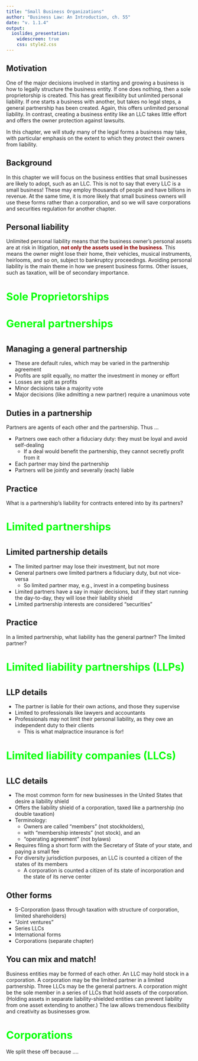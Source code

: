 ```yaml
---
title: "Small Business Organizations"
author: "Business Law: An Introduction, ch. 55"
date: "v. 1.1.4"
output: 
  ioslides_presentation:
    widescreen: true
    css: style2.css
---
```



<!-- Overall style -->

<!-- Text color -->
<style type="text/css">
body p  {
  color: #202020;
}
body ul {
  color: #202020;
}
body ol {
  color: #202020;
}
body em {
  font-style: normal;
  font-weight: bold;
  color: #8B0000;
}
body h1 {
  color: #00FF00;
}
</style>

<!-- Background images -->
<!-- {data-background=skyline.jpg data-background-size=cover} -->
<!-- concrete.jpg mountains.jpg mountains2.jpg skyline.jpg roadmap.jpg -->

<!-- Good section headers with white text -->
<!-- # Text {data-background=sander-weeteling-4LiyQSlYD-4-unsplash.jpg data-background-size=cover} -->
<!-- # Text {data-background=cristiane-teston-2iV9nqP4Y6A-unsplash.jpg data-background-size=cover} -->
<!-- # Text {data-background=christopher-burns-QaGNhezu_5Q-unsplash.jpg data-background-size=cover} -->
<!-- # Text {data-background=lobostudio-hamburg-RvQYmGfmsKo-unsplash.jpg  data-background-size=cover} -->
<!-- # Text {data-background=ali-arif-soydas-3ICVaI2uzfE-unsplash.jpg  data-background-size=cover} -->
<!-- # Text {data-background=ray-fragapane-PkKIVq1CUuY-unsplash.jpg  data-background-size=cover} -->
<!-- # Text {data-background=jeremy-bishop-_nLiAdIotdg-unsplash.jpg  data-background-size=cover} -->
<!-- # Text {data-background=richard-jacobs-8oenpCXktqQ-unsplash.jpg  data-background-size=cover} -->
<!-- # Text {data-background=carlos-quintero-7mINv5udhe8-unsplash.jpg  data-background-size=cover} -->

<!-- 'f' enable fullscreen mode -->
<!-- 'w' toggle widescreen mode -->
<!-- 'o' enable overview mode -->
<!-- 'h' enable code highlight mode -->
<!-- 'p' show presenter notes -->

## Motivation {data-background=mountains2.jpg data-background-size=cover}

One of the major decisions involved in starting and growing a business is how to legally structure the business entity. If one does nothing, then a sole proprietorship is created. This has great flexibility but unlimited personal liability. If one starts a business with another, but takes no legal steps, a general partnership has been created. Again, this offers unlimited personal liability. In contrast, creating a business entity like an LLC takes little effort and offers the owner protection against lawsuits.

In this chapter, we will study many of the legal forms a business may take, with particular emphasis on the extent to which they protect their owners from liability.

## Background {data-background=mountains2.jpg data-background-size=cover}

In this chapter we will focus on the business entities that small businesses are likely to adopt, such as an LLC. This is not to say that every LLC is a small business! These may employ thousands of people and have billions in revenue. At the same time, it is more likely that small business owners will use these forms rather than a corporation, and so we will save corporations and securities regulation for another chapter.

## Personal liability {data-background=mountains2.jpg data-background-size=cover}

Unlimited personal liability means that the business owner's personal assets are at risk in litigation, <em>not only the assets used in the business</em>. This means the owner might lose their home, their vehicles, musical instruments, heirlooms, and so on, subject to bankruptcy proceedings. Avoiding personal liability is the main theme in how we present business forms. Other issues, such as taxation, will be of secondary importance.

# Sole Proprietorships {data-background=carlos-quintero-7mINv5udhe8-unsplash.jpg  data-background-size=cover}

# {data-background=Paper.Journal.6.png data-background-size=cover}

# {data-background=Paper.Journal.7.png data-background-size=cover}

# {data-background=Paper.Journal.8.png data-background-size=cover}


# General partnerships {data-background=richard-jacobs-8oenpCXktqQ-unsplash.jpg  data-background-size=cover}


# {data-background=Paper.Journal.9.png data-background-size=cover}


## Managing a general partnership {data-background=mountains2.jpg data-background-size=cover}

- These are default rules, which may be varied in the partnership agreement
- Profits are split equally, no matter the investment in money or effort
- Losses are split as profits
- Minor decisions take a majority vote
- Major decisions (like admitting a new partner) require a unanimous vote


## Duties in a partnership  {data-background=mountains2.jpg data-background-size=cover}

Partners are agents of each other and the partnership. Thus ...

- Partners owe each other a fiduciary duty: they must be loyal and avoid self-dealing
	+ If a deal would benefit the partnership, they cannot secretly profit from it
- Each partner may bind the partnership
- Partners will be jointly and severally (each) liable

## Practice {data-background=mountains2.jpg data-background-size=cover}

What is a partnership’s liability for contracts entered into by its partners?

# Limited partnerships {data-background=jeremy-bishop-_nLiAdIotdg-unsplash.jpg  data-background-size=cover}

# {data-background=Paper.Journal.10.png data-background-size=cover}



## Limited partnership details {data-background=mountains2.jpg data-background-size=cover}

- The limited partner may lose their investment, but not more
- General partners owe limited partners a fiduciary duty, but not vice-versa
	+ So limited partner may, e.g., invest in a competing business
- Limited partners have a say in major decisions, but if they start running the day-to-day, they will lose their liability shield
- Limited partnership interests are considered "securities"


## Practice {data-background=mountains2.jpg data-background-size=cover}

In a limited partnership, what liability has the general partner? The limited partner?

# Limited liability partnerships (LLPs) {data-background=ray-fragapane-PkKIVq1CUuY-unsplash.jpg  data-background-size=cover}

# {data-background=Paper.Journal.11.png data-background-size=contain}


## LLP details {data-background=mountains2.jpg data-background-size=cover}

- The partner is liable for their own actions, and those they supervise
- Limited to professionals like lawyers and accountants
- Professionals may not limit their personal liability, as they owe an independent duty to their clients
	- This is what malpractice insurance is for!


# Limited liability companies (LLCs) {data-background=ali-arif-soydas-3ICVaI2uzfE-unsplash.jpg  data-background-size=cover}

# {data-background=Paper.Journal.12.png data-background-size=contain}

# {data-background=Paper.Journal.13.png data-background-size=contain}

## LLC details  {data-background=mountains2.jpg data-background-size=cover}

- The most common form for new businesses in the United States that desire a liability shield
- Offers the liability shield of a corporation, taxed like a partnership (no double taxation)
- Terminology:
	- Owners are called "members" (not stockholders),
	- with "membership interests" (not stock), and an
	- "operating agreement" (not bylaws)
- Requires filing a short form with the Secretary of State of your state, and paying a small fee
- For diversity jurisdiction purposes, an LLC is counted a citizen of the states of its members 
	+ A corporation is counted a citizen of its state of incorporation and the state of its nerve center

## Other forms  {data-background=mountains2.jpg data-background-size=cover}

- S-Corporation (pass through taxation with structure of corporation, limited shareholders)
- "Joint ventures"
- Series LLCs
- International forms
- Corporations (separate chapter)

## You can mix and match!

Business entities may be formed of each other. An LLC may hold stock in a corporation. A corporation may be the limited partner in a limited partnership. Three LLCs may be the general partners. A corporation might be the sole member in a series of LLCs that hold assets of the corporation. (Holding assets in separate liability-shielded entities can prevent liability from one asset extending to another.) The law allows tremendous flexibility and creativity as businesses grow. 



# Corporations

We split these off because .... \vspace{.5in}











